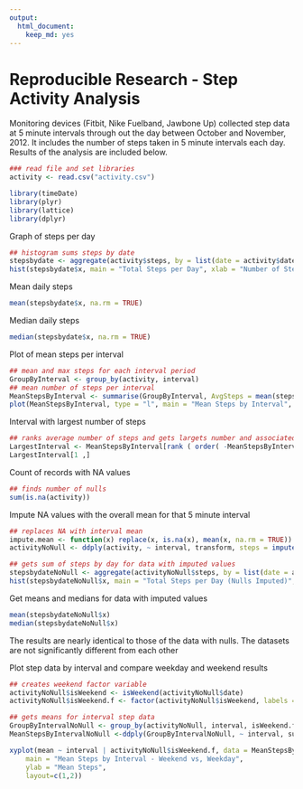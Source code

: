---
output:
  html_document:
    keep_md: yes
---
# Reproducible Research - Step Activity Analysis 

Monitoring devices (Fitbit, Nike Fuelband, Jawbone Up) collected step data at 5 minute intervals through out the day between October and November, 2012.  It includes the number of steps taken in 5 minute intervals each day.  Results of the analysis are included below.


```{r}
### read file and set libraries
activity <- read.csv("activity.csv")

library(timeDate)
library(plyr)
library(lattice)
library(dplyr)
```


Graph of steps per day

```{r}
## histogram sums steps by date
stepsbydate <- aggregate(activity$steps, by = list(date = activity$date), FUN = sum)
hist(stepsbydate$x, main = "Total Steps per Day", xlab = "Number of Steps")
```


Mean daily steps

```{r}
mean(stepsbydate$x, na.rm = TRUE)
```


Median daily steps

``` {r}
median(stepsbydate$x, na.rm = TRUE)
```


Plot of mean steps per interval

```{r}

## mean and max steps for each interval period
GroupByInterval <- group_by(activity, interval)
## mean number of steps per interval
MeanStepsByInterval <- summarise(GroupByInterval, AvgSteps = mean(steps, na.rm = TRUE))
plot(MeanStepsByInterval, type = "l", main = "Mean Steps by Interval", xlab = "Interval", ylab = "Mean Steps")
```


Interval with largest number of steps

```{r}
## ranks average number of steps and gets largets number and associated interval
LargestInterval <- MeanStepsByInterval[rank ( order( -MeanStepsByInterval$AvgSteps, MeanStepsByInterval$interval )) , ]
LargestInterval[1 ,]
```


Count of records with NA values

```{r}
## finds number of nulls
sum(is.na(activity))
```


Impute NA values with the overall mean for that 5 minute interval

```{r}
## replaces NA with interval mean
impute.mean <- function(x) replace(x, is.na(x), mean(x, na.rm = TRUE))
activityNoNull <- ddply(activity, ~ interval, transform, steps = impute.mean(steps))

## gets sum of steps by day for data with imputed values
stepsbydateNoNull <- aggregate(activityNoNull$steps, by = list(date = activityNoNull$date), FUN = sum)
hist(stepsbydateNoNull$x, main = "Total Steps per Day (Nulls Imputed)", xlab = "Number of Steps")
```


Get means and medians for data with imputed values

```{r}
mean(stepsbydateNoNull$x)
median(stepsbydateNoNull$x)
```


The results are nearly identical to those of the data with nulls.  The datasets are not significantly different from each other



Plot step data by interval and compare weekday and weekend results

```{r}
## creates weekend factor variable
activityNoNull$isWeekend <- isWeekend(activityNoNull$date)
activityNoNull$isWeekend.f <- factor(activityNoNull$isWeekend, labels = c("Weekday", "Weekend"))

## gets means for interval step data
GroupByIntervalNoNull <- group_by(activityNoNull, interval, isWeekend.f)
MeanStepsByIntervalNoNull <-ddply(GroupByIntervalNoNull, ~ interval, summarise, mean = mean(steps))

xyplot(mean ~ interval | activityNoNull$isWeekend.f, data = MeanStepsByIntervalNoNull, type = "l", 
    main = "Mean Steps by Interval - Weekend vs, Weekday", 
    ylab = "Mean Steps",  
    layout=c(1,2))

```

